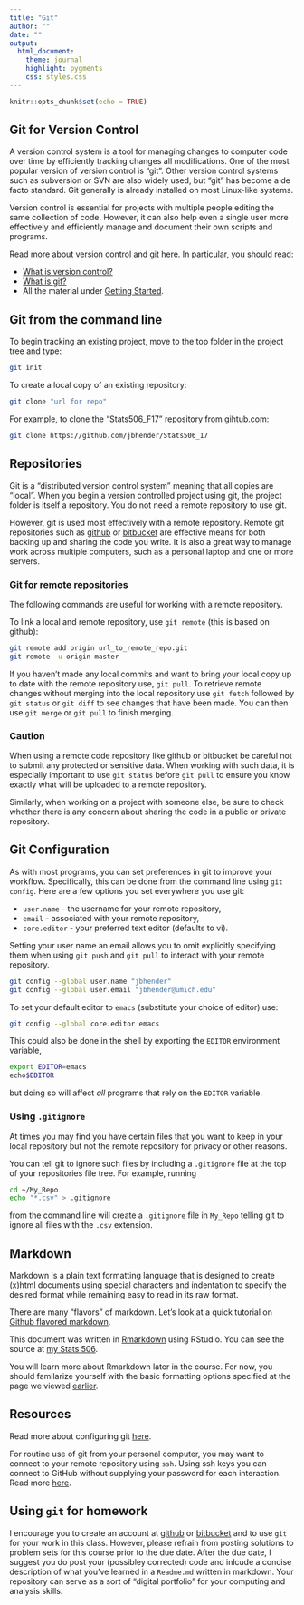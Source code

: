 ```yaml
---
title: "Git"
author: ""
date: ""
output: 
  html_document:
    theme: journal
    highlight: pygments
    css: styles.css
---
```


```r
knitr::opts_chunk$set(echo = TRUE)
```

## Git for Version Control

A version control system is a tool for managing changes to computer code over 
time by efficiently tracking changes all modifications.  One of the most popular
version of version control is "git".  Other version control systems such as
subversion or SVN are also widely used, but "git" has become a de facto standard.
Git generally is already installed on most Linux-like systems.

Version control is essential for projects with multiple people editing
the same collection of code.  However, it can also help even a single user more 
effectively and efficiently manage and document their own scripts and programs.

Read more about version control and git <a href="https://atlassian.com/git/tutorials">here</a>.
In particular, you should read:

 + <a href="https://atlassian.com/git/tutorials/what-is-version-control">What is version control?</a>
 + <a href="https://atlassian.com/git/tutorials/what-is-git/">What is git?</a>
 + All the material under <a href="https://atlassian.com/git/tutorials/setting-up-a-repository">Getting Started</a>.
 
## Git from the command line

To begin tracking an existing project, move to the top folder in the
project tree and type:

```bash
git init
```

To create a local copy of an existing repository:

```bash
git clone "url for repo"
```

For example, to clone the "Stats506_F17" repository from gihtub.com:

```bash
git clone https://github.com/jbhender/Stats506_17
```

## Repositories

Git is a "distributed version control system" meaning that all copies are "local".
When you begin a version controlled project using git, the project folder is itself
a repository. You do not need a remote repository to use git. 

However, git is used most effectively with a remote repository.  Remote git
repositories such as <a href="https://github.com">github</a> or 
<a href="https://bitbucket.org">bitbucket</a> are effective means for both backing up
and sharing the code you write.  It is also a great way to manage work across multiple
computers, such as a personal laptop and one or more servers.

### Git for remote repositories

The following commands are useful for working with a remote repository.

To link a local and remote repository, use `git remote` (this is
based on github):

```bash
git remote add origin url_to_remote_repo.git
git remote -u origin master
```

If you haven't made any local commits and want to bring your local copy up to date
with the remote repository use, `git pull`. To retrieve remote changes without
merging into the local repository use `git fetch` followed by `git status` or 
`git diff` to see changes that have been made. You can then use `git merge` or
`git pull` to finish merging.


### Caution

When using a remote code repository like github or bitbucket be careful not to
submit any protected or sensitive data. When working with such data, it is 
especially important to use `git status` before `git pull` to ensure you know
exactly what will be uploaded to a remote repository.

Similarly, when working on a project with someone
else, be sure to check whether there is any concern about sharing the code in a public 
or private repository.  

## Git Configuration

As with most programs, you can set preferences in git to improve your workflow.
Specifically, this can be done from the command line using `git config`.  Here
are a few options you set everywhere you use git:

  + `user.name` - the username for your remote repository,
  + `email` - associated with your remote repository,
  + `core.editor` - your preferred text editor (defaults to vi).

Setting your user name an email allows you to omit explicitly specifying them
when using `git push` and `git pull` to interact with your remote repository.

```bash
git config --global user.name "jbhender"
git config --global user.email "jbhender@umich.edu"
```

To set your default editor to `emacs` (substitute your choice of editor) use:

```bash
git config --global core.editor emacs
```

This could also be done in the shell by exporting the `EDITOR` environment variable,

```bash
export EDITOR=emacs
echo$EDITOR
```

but doing so will affect *all* programs that rely on the `EDITOR` variable.

### Using `.gitignore`

At times you may find you have certain files that you want to keep in your 
local repository but not the remote repository for privacy or other reasons. 

You can tell git to ignore such files by including a `.gitignore` file at the top
of your repositories file tree. For example, running

```bash
cd ~/My_Repo
echo "*.csv" > .gitignore
```
from the command line will create a `.gitignore` file in `My_Repo` telling git
to ignore all files with the `.csv` extension.


## Markdown
Markdown is a plain text formatting language that is designed to create (x)html 
documents using special characters and indentation to specify the desired format
while remaining easy to read in its raw format.

There are many "flavors" of markdown.  Let's look at a quick tutorial on 
<a href="https://guides.github.com/features/mastering-markdown/">Github flavored markdown</a>.

This document was written in [Rmarkdown](http://rmarkdown.rstudio.com/)
using RStudio. You can see the source at [my Stats 506](https://raw.githubusercontent.com/jbhender/Stats506/master/Git.Rmd).

You will learn more about Rmarkdown later in the course.  For now, you should
familarize yourself with the basic formatting options specified at the page
we viewed [earlier](<a href="https://guides.github.com/features/mastering-markdown/">).

## Resources

Read more about configuring git
<a href="https://git-scm.com/book/en/v2/Customizing-Git-Git-Configuration">here</a>.

For routine use of git from your personal computer, you may want to connect to
your remote repository using `ssh`. Using ssh keys you can connect to GitHub without
supplying your password for each interaction. Read more 
<a href="https://help.github.com/articles/connecting-to-github-with-ssh/">here</a>.

## Using `git` for homework

I encourage you to create an account at [github](https://www.github.com) or [bitbucket](https://www.bitbucket.org)
and to use `git` for your work in this class.  However, please refrain from posting
solutions to problem sets for this course prior to the due date.  After the due date,
I suggest you do post your (possibley corrected) code and inlcude a concise description of what you've learned
in a `Readme.md` written in markdown.  Your repository can serve as a sort of "digital portfolio" 
for your computing and analysis skills.
